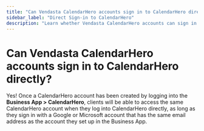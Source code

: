 ```yaml
---
title: "Can Vendasta CalendarHero accounts sign in to CalendarHero directly?"
sidebar_label: "Direct Sign-in to CalendarHero"
description: "Learn whether Vendasta CalendarHero accounts can sign in directly to CalendarHero."
---
```


# Can Vendasta CalendarHero accounts sign in to CalendarHero directly?

Yes! Once a CalendarHero account has been created by logging into the **Business App > CalendarHero**, clients will be able to access the same CalendarHero account when they log into CalendarHero directly, as long as they sign in with a Google or Microsoft account that has the same email address as the account they set up in the Business App.